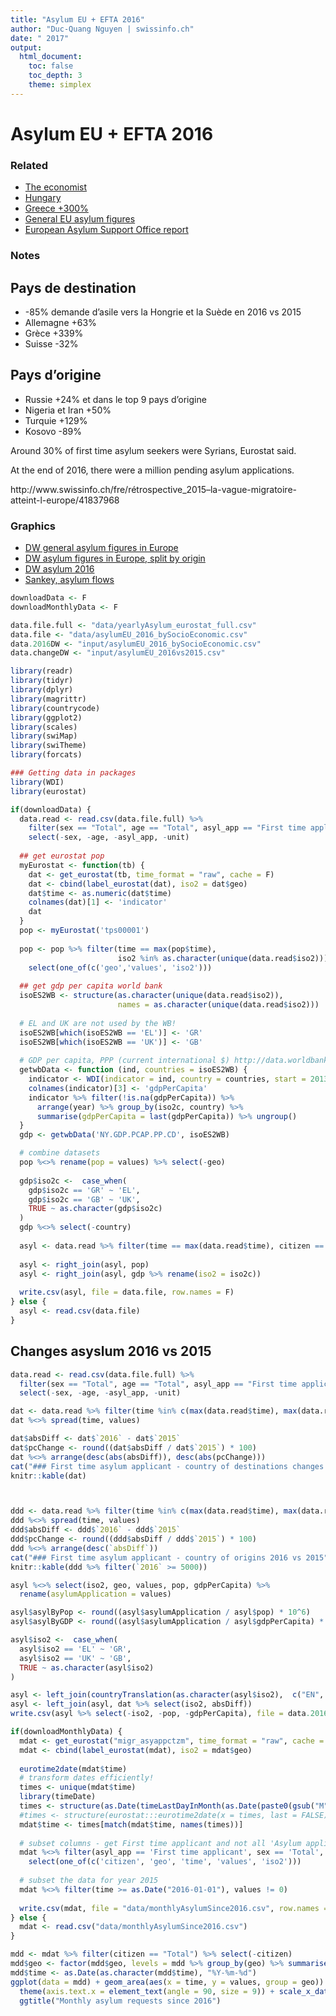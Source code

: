 ```yaml
---
title: "Asylum EU + EFTA 2016"
author: "Duc-Quang Nguyen | swissinfo.ch"
date: " 2017"
output: 
  html_document:
    toc: false
    toc_depth: 3
    theme: simplex
---
```

# Asylum EU + EFTA 2016


### Related

* [The economist](http://www.economist.com/news/special-report/21719191-they-are-less-keen-refugees-outside-most-eu-countries-are-happy-welcome-other)
* [Hungary](http://www.independent.co.uk/news/world/europe/hungary-parliament-asylum-seekers-detain-law-approve-refugees-immigration-crisis-arrests-border-a7615486.html)
* [Greece +300%](http://greece.greekreporter.com/2017/03/16/first-time-asylum-applicants-in-greece-increase-339-in-2016/)
* [General EU asylum figures](http://www.independent.com.mt/articles/2017-03-18/local-news/EU-1-2-million-first-time-asylum-seekers-registered-in-2016-6736171717)
* [European Asylum Support Office report](https://www.easo.europa.eu/sites/default/files/public/Latest%20Asylum%20Trends%20July%20-%20final.pdf)

### Notes 

## Pays de destination
* -85% demande d'asile vers la Hongrie et la Suède en 2016 vs 2015
* Allemagne +63%
* Grèce +339%
* Suisse -32%

## Pays d'origine
* Russie +24% et dans le top 9 pays d'origine
* Nigeria et Iran +50%
* Turquie +129%  
* Kosovo -89%


Around 30% of first time asylum seekers were Syrians, Eurostat said.

At the end of 2016, there were a million pending asylum applications.


http://www.swissinfo.ch/fre/rétrospective_2015--la-vague-migratoire-atteint-l-europe/41837968


### Graphics

* [DW general asylum figures in Europe](https://datawrapper.dwcdn.net/yBrs7/1/)
* [DW asylum figures in Europe, split by origin](https://datawrapper.dwcdn.net/e9Kzk/1/)
* [DW asylum 2016](https://datawrapper.dwcdn.net/f0asm/2/)
* [Sankey, asylum flows](https://interactive.swissinfo.ch/2017_03_27_asylumEU/asylum_parsetSankifed.html)


```r
downloadData <- F
downloadMonthlyData <- F

data.file.full <- "data/yearlyAsylum_eurostat_full.csv"
data.file <- "data/asylumEU_2016_bySocioEconomic.csv"
data.2016DW <- "input/asylumEU_2016_bySocioEconomic.csv"
data.changeDW <- "input/asylumEU_2016vs2015.csv"

library(readr)
library(tidyr)
library(dplyr)
library(magrittr)
library(countrycode)
library(ggplot2)
library(scales)
library(swiMap)
library(swiTheme)
library(forcats)

### Getting data in packages
library(WDI)
library(eurostat)
```

```r
if(downloadData) {
  data.read <- read.csv(data.file.full) %>% 
    filter(sex == "Total", age == "Total", asyl_app == "First time applicant") %>%
    select(-sex, -age, -asyl_app, -unit)
  
  ## get eurostat pop
  myEurostat <- function(tb) {
    dat <- get_eurostat(tb, time_format = "raw", cache = F)
    dat <- cbind(label_eurostat(dat), iso2 = dat$geo)  
    dat$time <- as.numeric(dat$time)
    colnames(dat)[1] <- 'indicator'
    dat
  }
  pop <- myEurostat('tps00001')
  
  pop <- pop %>% filter(time == max(pop$time), 
                        iso2 %in% as.character(unique(data.read$iso2))) %>%
    select(one_of(c('geo','values', 'iso2')))
  
  ## get gdp per capita world bank
  isoES2WB <- structure(as.character(unique(data.read$iso2)), 
                        names = as.character(unique(data.read$iso2)))
  
  # EL and UK are not used by the WB!
  isoES2WB[which(isoES2WB == 'EL')] <- 'GR'
  isoES2WB[which(isoES2WB == 'UK')] <- 'GB'
  
  # GDP per capita, PPP (current international $) http://data.worldbank.org/indicator/NY.GDP.PCAP.PP.CD
  getwbData <- function (ind, countries = isoES2WB) {
    indicator <- WDI(indicator = ind, country = countries, start = 2013, end = 2016)
    colnames(indicator)[3] <- 'gdpPerCapita'
    indicator %>% filter(!is.na(gdpPerCapita)) %>%
      arrange(year) %>% group_by(iso2c, country) %>%
      summarise(gdpPerCapita = last(gdpPerCapita)) %>% ungroup()
  }
  gdp <- getwbData('NY.GDP.PCAP.PP.CD', isoES2WB)  

  # combine datasets
  pop %<>% rename(pop = values) %>% select(-geo)
  
  gdp$iso2c <-  case_when(
    gdp$iso2c == 'GR' ~ 'EL', 
    gdp$iso2c == 'GB' ~ 'UK',
    TRUE ~ as.character(gdp$iso2c)
  )
  gdp %<>% select(-country)
  
  asyl <- data.read %>% filter(time == max(data.read$time), citizen == "Total") %>% select(-time, -citizen)
  
  asyl <- right_join(asyl, pop)
  asyl <- right_join(asyl, gdp %>% rename(iso2 = iso2c))
  
  write.csv(asyl, file = data.file, row.names = F)
} else {
  asyl <- read.csv(data.file)
}

```


## Changes asyslum 2016 vs 2015

```r
data.read <- read.csv(data.file.full) %>% 
  filter(sex == "Total", age == "Total", asyl_app == "First time applicant") %>%
  select(-sex, -age, -asyl_app, -unit)

dat <- data.read %>% filter(time %in% c(max(data.read$time), max(data.read$time)-1), citizen == "Total") %>% select(-citizen)
dat %<>% spread(time, values)

dat$absDiff <- dat$`2016` - dat$`2015`
dat$pcChange <- round((dat$absDiff / dat$`2015`) * 100)
dat %<>% arrange(desc(abs(absDiff)), desc(abs(pcChange)))
cat("### First time asylum applicant - country of destinations changes 2016 vs 2015", "\n")
knitr::kable(dat)



ddd <- data.read %>% filter(time %in% c(max(data.read$time), max(data.read$time)-1), iso2 == "TOTAL", !citizen %in% c('Extra-EU-28', 'Total')) %>% select(-iso2, -geo)
ddd %<>% spread(time, values)
ddd$absDiff <- ddd$`2016` - ddd$`2015`
ddd$pcChange <- round((ddd$absDiff / ddd$`2015`) * 100)
ddd %<>% arrange(desc(`absDiff`))
cat("### First time asylum applicant - country of origins 2016 vs 2015",  "\n")
knitr::kable(ddd %>% filter(`2016` >= 5000))


```


```r
asyl %<>% select(iso2, geo, values, pop, gdpPerCapita) %>%
  rename(asylumApplication = values)

asyl$asylByPop <- round((asyl$asylumApplication / asyl$pop) * 10^6)
asyl$asylByGDP <- round((asyl$asylumApplication / asyl$gdpPerCapita) * 10^3)

asyl$iso2 <-  case_when(
  asyl$iso2 == 'EL' ~ 'GR', 
  asyl$iso2 == 'UK' ~ 'GB',
  TRUE ~ as.character(asyl$iso2)
)

asyl <- left_join(countryTranslation(as.character(asyl$iso2),  c("EN", "DE", "FR", "IT", "ES", "PT","RU", "ZH", "JA","AR")) %>% rename(iso2 = code), asyl %>% select(-geo))
asyl <- left_join(asyl, dat %>% select(iso2, absDiff))
write.csv(asyl %>% select(-iso2, -pop, -gdpPerCapita), file = data.2016DW, row.names = F) 

```


```r
if(downloadMonthlyData) {
  mdat <- get_eurostat("migr_asyappctzm", time_format = "raw", cache = F)
  mdat <- cbind(label_eurostat(mdat), iso2 = mdat$geo)
  
  eurotime2date(mdat$time)
  # transform dates efficiently!
  times <- unique(mdat$time)
  library(timeDate)
  times <- structure(as.Date(timeLastDayInMonth(as.Date(paste0(gsub("M", "-",times), "-01"), "%Y-%m-%d"))), names = times)
  #times <- structure(eurostat:::eurotime2date(x = times, last = FALSE), names = as.character(times))
  mdat$time <- times[match(mdat$time, names(times))]
  
  # subset columns - get First time applicant and not all 'Asylum applicant'!
  mdat %<>% filter(asyl_app == 'First time applicant', sex == 'Total', age == 'Total') %>%
    select(one_of(c('citizen', 'geo', 'time', 'values', 'iso2')))
  
  # subset the data for year 2015
  mdat %<>% filter(time >= as.Date("2016-01-01"), values != 0)
  
  write.csv(mdat, file = "data/monthlyAsylumSince2016.csv", row.names = F)
} else {
  mdat <- read.csv("data/monthlyAsylumSince2016.csv")
}

mdd <- mdat %>% filter(citizen == "Total") %>% select(-citizen)
mdd$geo <- factor(mdd$geo, levels = mdd %>% group_by(geo) %>% summarise(tot = sum(values)) %>% ungroup %>% arrange(desc(tot)) %>% select(geo) %>% unlist(use.names = F))
mdd$time <- as.Date(as.character(mdd$time), "%Y-%m-%d")
ggplot(data = mdd) + geom_area(aes(x = time, y = values, group = geo)) + facet_wrap(~ geo, ncol = 4, scales = "free_y") + swi_theme() +
  theme(axis.text.x = element_text(angle = 90, size = 9)) + scale_x_date(labels = date_format("%m %Y"), breaks = scales::pretty_breaks(n = 12)) + 
  ggtitle("Monthly asylum requests since 2016")


```





